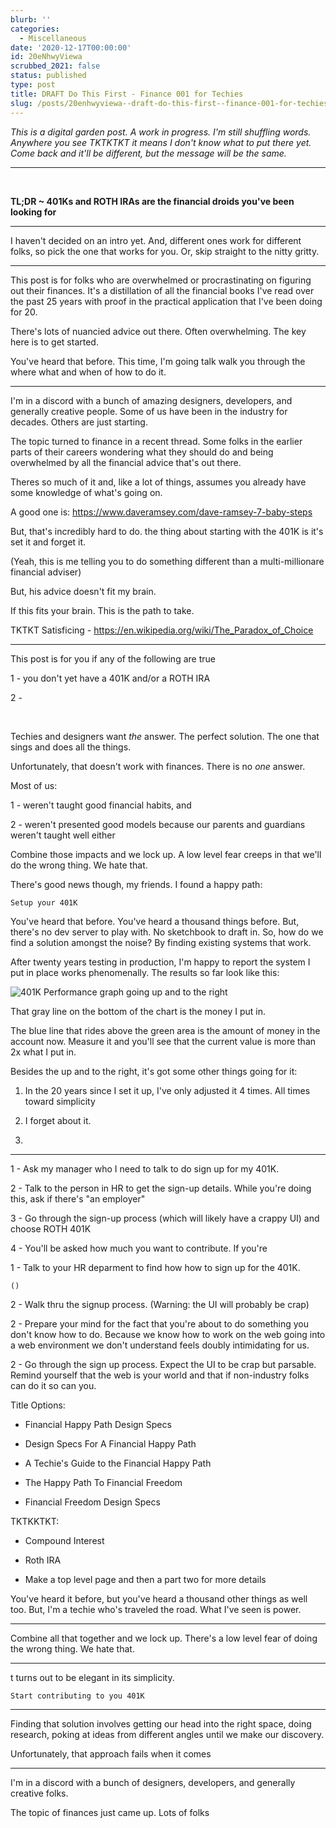 ```yaml
---
blurb: ''
categories:
  - Miscellaneous
date: '2020-12-17T00:00:00'
id: 20eNhwyViewa
scrubbed_2021: false
status: published
type: post
title: DRAFT Do This First - Finance 001 for Techies
slug: /posts/20enhwyviewa--draft-do-this-first--finance-001-for-techies
---
```


_This is a digital garden post. A work in progress. I'm still shuffling words. Anywhere you see TKTKTKT it means I don't know what to put there yet. Come back and it'll be different, but the message will be the same._

---


<br />

__TL;DR ~ 401Ks and ROTH IRAs are the financial droids you've been looking for__

---


I haven't decided on an intro yet. And, different ones work for different folks, so pick the one that works for you. Or, skip straight to the nitty gritty.

---



This post is for folks who are overwhelmed or procrastinating on figuring out their finances. It's a distillation of all the financial books I've read over the past 25 years with proof in the practical application that I've been doing for 20. 

There's lots of nuancied advice out there. Often overwhelming. The key here is to get started. 

You've heard that before. This time, I'm going talk walk you through the where what and when of how to do it. 

---



I'm in a discord with a bunch of amazing designers, developers, and generally creative people. Some of us have been in the industry for decades. Others are just starting. 

The topic turned to finance in a recent thread. Some folks in the earlier parts of their careers wondering what they should do and being overwhelmed by all the financial advice that's out there. 

Theres so much of it and, like a lot of things, assumes you already have some knowledge of what's going on. 

A good one is: https://www.daveramsey.com/dave-ramsey-7-baby-steps

But, that's incredibly hard to do. the thing about starting with the 401K is it's set it and forget it. 

(Yeah, this is me telling you to do something different than a multi-millionare financial adviser)

But, his advice doesn't fit my brain. 

If this fits your brain. This is the path to take. 

TKTKT Satisficing - https://en.wikipedia.org/wiki/The_Paradox_of_Choice




---






This post is for you if any of the following are true

1 - you don't yet have a 401K and/or a ROTH IRA

2 - 



<br />

Techies and designers want *the* answer. The perfect solution. The one that sings and does all the things.

Unfortunately, that doesn't work with finances. There is no *one* answer.

Most of us:

1 - weren't taught good financial habits, and

2 - weren't presented good models because our parents and guardians weren't taught well either

Combine those impacts and we lock up. A low level fear creeps in that we'll do the wrong thing. We hate that.

There's good news though, my friends. I found a happy path:

    Setup your 401K

You've heard that before. You've heard a thousand things before. But, there's no dev server to play with. No sketchbook to draft in. So, how do we find a solution amongst the noise? By finding existing systems that work. 

After twenty years testing in production, I'm happy to report the system I put in place works phenomenally. The results so far look like this:

![401K Performance graph going up and to the right](/401k-performance.png)

That gray line on the bottom of the chart is the money I put in. 

The blue line that rides above the green area is the amount of money in the account now. Measure it and you'll see that the current value is more than 2x what I put in. 





Besides the up and to the right, it's got some other things going for it:

1. In the 20 years since I set it up, I've only adjusted it 4 times. All times toward simplicity

2. I forget about it.

3. 


---



1 - Ask my manager who I need to talk to do sign up for my 401K.

2 - Talk to the person in HR to get the sign-up details. While you're doing this, ask if there's "an employer"

3 - Go through the sign-up process (which will likely have a crappy UI) and choose ROTH 401K

4 - You'll be asked how much you want to contribute. If you're 



1 - Talk to your HR deparment to find how how to sign up for the 401K. 

    ()



2 - Walk thru the signup process. (Warning: the UI will probably be crap)

2 - Prepare your mind for the fact that you're about to do something you don't know how to do. Because we know how to work on the web going into a web environment we don't understand feels doubly intimidating for us.

2 - Go through the sign up process. Expect the UI to be crap but parsable. Remind yourself that the web is your world and that if non-industry folks can do it so can you. 



Title Options:

- Financial Happy Path Design Specs

- Design Specs For A Financial Happy Path

- A Techie's Guide to the Financial Happy Path

- The Happy Path To Financial Freedom

- Financial Freedom Design Specs


TKTKKTKT:

- Compound Interest 

- Roth IRA

- Make a top level page and then a part two for more details



You've heard it before, but you've heard a thousand other things as well too. But, I'm a techie who's traveled the road. What I've seen is power. 


---



Combine all that together and we lock up. There's a low level fear of doing the wrong thing. We hate that. 


---



t turns out to be elegant in its simplicity. 

    Start contributing to you 401K



---



Finding that solution involves getting our head into the right space, doing research, poking at ideas from different angles until we make our discovery. 

Unfortunately, that approach fails when it comes 


---



I'm in a discord with a bunch of designers, developers, and generally creative folks.

The topic of finances just came up. Lots of folks

